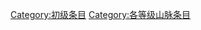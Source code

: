{{catmore1|[[Wikipedia:山脉专题|Wikipedia:山脉专题]]}}
{{Articles by Quality|topic=山脉|project=山脉|format=TOC}}
{{emptycat}}

[[Category:初级条目|Category:初级条目]]
[[Category:各等级山脉条目|Category:各等级山脉条目]]